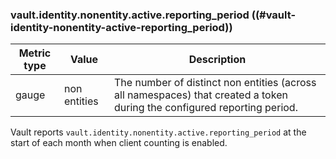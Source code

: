 ### vault.identity.nonentity.active.reporting_period ((#vault-identity-nonentity-active-reporting_period))

| Metric type | Value    | Description                                                                                                          |
|-------------|----------|----------------------------------------------------------------------------------------------------------------------|
| gauge       | non entities | The number of distinct non entities (across all namespaces) that created a token during the configured reporting period. |

Vault reports `vault.identity.nonentity.active.reporting_period` at the start of
each month when client counting is enabled.